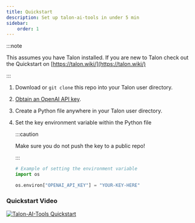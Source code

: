 ```yaml
---
title: Quickstart
description: Set up talon-ai-tools in under 5 min
sidebar:
    order: 1
---
```


:::note

This assumes you have Talon installed. If you are new to Talon check out the Quickstart on [https://talon.wiki/](https://talon.wiki/)

:::


<Steps>

1. Download or `git clone` this repo into your Talon user directory.
1. [Obtain an OpenAI API key](https://platform.openai.com/signup).

1. Create a Python file anywhere in your Talon user directory.
1. Set the key environment variable within the Python file

    :::caution

    Make sure you do not push the key to a public repo!

    :::

    ```python
    # Example of setting the environment variable
    import os

    os.environ["OPENAI_API_KEY"] = "YOUR-KEY-HERE"
    ```

</Steps>

### Quickstart Video

[![Talon-AI-Tools Quickstart](../../../../video_thumbnail.jpg)](https://www.youtube.com/watch?v=FctiTs6D2tM "Talon-AI-Tools Quickstart")
